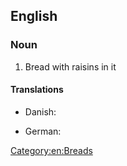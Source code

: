 ==English==

===Noun===
{{wikipedia}}
{{en-noun|sg=[[raisin]] [[bread]]|-}}

# Bread with raisins in it

====Translations====
{{trans-top|raisin bread}}
* Danish: {{t-|da|rosinbrød}}
{{trans-mid}}
* German: {{t-|de|Rosinenbrot|n}}
{{trans-bottom}}

[[Category:en:Breads]]